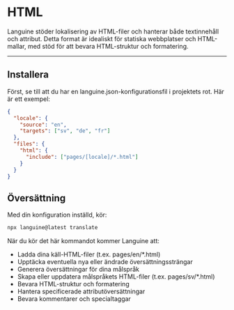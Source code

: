 # HTML

Languine stöder lokalisering av HTML-filer och hanterar både textinnehåll och attribut. Detta format är idealiskt för statiska webbplatser och HTML-mallar, med stöd för att bevara HTML-struktur och formatering.

---

## Installera

Först, se till att du har en languine.json-konfigurationsfil i projektets rot. Här är ett exempel:

```json
{
  "locale": {
    "source": "en",
    "targets": ["sv", "de", "fr"]
  },
  "files": {
    "html": {
      "include": ["pages/[locale]/*.html"]
    }
  }
}
```

## Översättning

Med din konfiguration inställd, kör:

```bash
npx languine@latest translate
```

När du kör det här kommandot kommer Languine att:

- Ladda dina käll-HTML-filer (t.ex. pages/en/*.html)
- Upptäcka eventuella nya eller ändrade översättningssträngar
- Generera översättningar för dina målspråk
- Skapa eller uppdatera målspråkets HTML-filer (t.ex. pages/sv/*.html)
- Bevara HTML-struktur och formatering
- Hantera specificerade attributöversättningar
- Bevara kommentarer och specialtaggar
